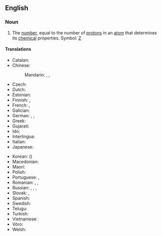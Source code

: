 {{also|atomic-number}}
==English==

===Noun===
{{en-noun}}
{{wikipedia}}

# {{lb|en|physics|chemistry}} The [[number]], equal to the number of [[proton]]s in an [[atom]] that determines its [[chemical]] properties. Symbol: [[Z]]

====Translations====
{{trans-top|number of protons}}
* Catalan: {{t+|ca|nombre atòmic|m}}
* Chinese:
*: Mandarin: {{t+|cmn|原子序數|sc=Hani}}, {{t+|cmn|原子序数|tr=yuánzǐ xùshù|sc=Hani}}, {{t+|cmn|原子序|tr=yuánzǐxù|sc=Hani}}
* Czech: {{t+|cs|atomové číslo|n}}
* Dutch: {{t+|nl|atoomnummer|n}}
* Estonian: {{t|et|aatominumber}}
* Finnish: {{t+|fi|järjestysluku}}, {{t+|fi|atomiluku}}
* French: {{t+|fr|numéro atomique|m}}, {{qualifier|less common}} {{t+|fr|nombre atomique|m}}
* Galician: {{t+|gl|número atómico|m}}
* German: {{t+|de|Ordnungszahl|f}}, {{t+|de|Kernladungszahl|f}}, {{t|de|Atomnummer|f}}
* Greek: {{t|el|ατομικός αριθμός}}
* Gujarati: {{t|gu|પરમાણુ ક્રમાંક}}
* Ido: {{t|io|atomala nombro}}
* Interlingua: {{t|ia|numero atomic}}
* Italian: {{t+|it|numero atomico}}
* Japanese: {{t+|ja|原子番号|tr=げんしばんごう, genshi bangō}}
{{trans-mid}}
* Korean: {{t+|ko|원자번호|tr=wonja beonho}} ({{t+|ko|原子番號}})
* Macedonian: {{t|mk|атомски број|m|tr=átomski broj}}
* Maori: {{t|mi|tau karihi}}
* Polish: {{t+|pl|liczba atomowa|f}}
* Portuguese: {{t+|pt|número atômico}}, {{t+|pt|número atómico}}
* Romanian: {{t+|ro|număr atomic|n}}, {{t|ro|număr de ordine atomic|n}}, {{t|ro|număr de protoni}}
* Russian: {{t|ru|а́томное число́|n}}, {{t+|ru|а́томный но́мер|m}}, {{t|ru|заря́довое число́|c}} {{qualifier|а́томного ядра́}}, {{t+|ru|поря́дковый но́мер|m}} {{qualifier|хими́ческого элеме́нта}}
* Slovak: {{t|sk|atómové číslo|n}}, {{t|sk|protónové číslo|n}}
* Spanish: {{t+|es|número atómico}}
* Swedish: {{t+|sv|atomnummer|n}}
* Telugu: {{t+|te|పరమాణు సంఖ్య|sc=Telu}}
* Turkish: {{t+|tr|atom numarası}}
* Vietnamese: {{t|vi|số nguyên tử}}
* Võro: {{t|vro|aadomarv}}
* Welsh: {{t+|cy|rhif atomig|m}}
{{trans-bottom}}